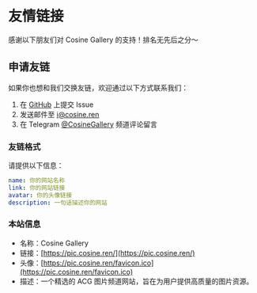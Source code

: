 
# 友情链接

感谢以下朋友们对 Cosine Gallery 的支持！排名无先后之分～

<div className="not-prose xs:grid-cols-1 grid grid-cols-3 gap-4 md:grid-cols-2">
  <LinkCard
    name="DeadACG | 每日死亡壁纸"
    avatar="https://r2.cosine.ren/i/2025/05/23/18uvxl-jp.webp"
    description="死亡系ACG壁纸！😱"
    link="https://t.me/DeadACG"
  />
  <LinkCard
    name="bloodilys ｜每日血色百合"
    avatar="https://r2.cosine.ren/i/2025/05/23/19dr7n-da.webp"
    description="落红不是无情物，化作春泥百合花。"
    link="https://t.me/bloodilys"
  />
  <LinkCard
    name="萌哩 - 萌萌的二次元美图"
    avatar="https://www.moely.link/assets/img/favicon.png"
    description="全网精选二次元美图，提供高质量原图下载"
    link="https://www.moely.link/"
  />
  <LinkCard
    name="SomeACG"
    avatar="https://www.someacg.top/assets/logo.png"
    description="请问今天要来一张壁纸吗？这里是全TG质量最高的ACG壁纸频道！欢迎订阅！"
    link="https://www.someacg.top/"
  />
  <LinkCard
    name="Daily0721"
    avatar="https://r2.cosine.ren/i/2025/02/15/1521fx-ks.jpeg"
    description="自用收藏频道 90%以上为按照个人喜好更新的图图"
    link="https://t.me/Daily0721"
  />
  <LinkCard
    name="Nahida🍃 Gallery"
    avatar="https://r2.cosine.ren/i/2025/02/15/151zre-g6.jpeg"
    description="选图规则：尽量为近期新图，但不排除有部分炒冷饭的情况 可能会有 NSFW 内容"
    link="https://t.me/NahidaGallery"
  />
  <LinkCard
    name="cosine-pic-bot"
    avatar="https://github.com/SomeACG.png"
    description="tg 图频发图 bot，是 NahidaBot 的重写+修改版，使用 node + ts + grammy 用于频道 @CosineGallery"
    link="https://github.com/SomeACG/cosine-pic-bot"
  />
  <LinkCard
    name="Nahida_Picbot"
    avatar="https://github.com/NahidaBot.png"
    description="一个 Telegram 发图机器人, 接收 Pixiv 链接, 发送图片到频道, 并发送原图到关联的评论区。"
    link="https://github.com/NahidaBot/Nahida_Picbot"
  />
</div>

## 申请友链

如果你也想和我们交换友链，欢迎通过以下方式联系我们：

1. 在 [GitHub](https://github.com/SomeACG/SomeACG-Next/issues) 上提交 Issue
2. 发送邮件至 [i@cosine.ren](mailto:i@cosine.ren)
3. 在 Telegram [@CosineGallery](https://t.me/CosineGallery) 频道评论留言

### 友链格式

请提供以下信息：

```yaml
name: 你的网站名称
link: 你的网站链接
avatar: 你的头像链接
description: 一句话描述你的网站
```

### 本站信息

- 名称：Cosine Gallery
- 链接：[https://pic.cosine.ren/](https://pic.cosine.ren/)
- 头像：[https://pic.cosine.ren/favicon.ico](https://pic.cosine.ren/favicon.ico)
- 描述：一个精选的 ACG 图片频道网站，旨在为用户提供高质量的图片资源。
